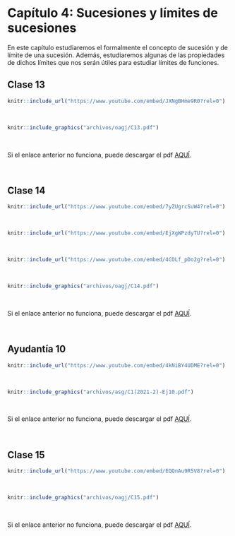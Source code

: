 
# Capítulo 4: Sucesiones y límites de sucesiones {-}

En este capítulo estudiaremos el formalmente el concepto de sucesión y de límite de una sucesión. Además, estudiaremos algunas de las propiedades de dichos límites que nos serán útiles para estudiar límites de funciones.


## Clase 13  

<!--Aquí aparecerán tanto el video como las notas de dicha clase.-->
```r
knitr::include_url("https://www.youtube.com/embed/JXNgBHme9R0?rel=0")
```

</br> <!--Esto se pone para que se genere un espacio en blanco en la salida html-->


```r
knitr::include_graphics("archivos/oagj/C13.pdf")
```

<br/>

Si el enlace anterior no funciona, puede descargar el pdf [AQUÍ](archivos/oagj/C13.pdf).


<br/>

## Clase 14  

<!--Aquí aparecerán tanto el video como las notas de dicha clase.-->
```r
knitr::include_url("https://www.youtube.com/embed/7yZUgrcSuW4?rel=0")
```

</br> <!--Esto se pone para que se genere un espacio en blanco en la salida html-->

```r
knitr::include_url("https://www.youtube.com/embed/EjXgWPzdyTU?rel=0")
```

</br> <!--Esto se pone para que se genere un espacio en blanco en la salida html-->

```r
knitr::include_url("https://www.youtube.com/embed/4COLf_pDo2g?rel=0")
```

</br> <!--Esto se pone para que se genere un espacio en blanco en la salida html--> 


```r
knitr::include_graphics("archivos/oagj/C14.pdf")
```

<br/>

Si el enlace anterior no funciona, puede descargar el pdf [AQUÍ](archivos/oagj/C14.pdf).


<br/>

## Ayudantía 10 {#ayudantia10}

<!--Aquí aparecerán tanto el video como las notas de dicha clase.-->
```r
knitr::include_url("https://www.youtube.com/embed/4kNiBY4UDME?rel=0")
```

</br> <!--Esto se pone para que se genere un espacio en blanco en la salida html-->


```r
knitr::include_graphics("archivos/asg/C1(2021-2)-Ej10.pdf")
```

</br>

Si el enlace anterior no funciona, puede descargar el pdf [AQUÍ](archivos/asg/C1(2021-2)-Ej10.pdf).


<br/>

## Clase 15  

<!--Aquí aparecerán tanto el video como las notas de dicha clase.-->
```r
knitr::include_url("https://www.youtube.com/embed/EQQnAu9R5V8?rel=0")
```

</br> <!--Esto se pone para que se genere un espacio en blanco en la salida html-->


```r
knitr::include_graphics("archivos/oagj/C15.pdf")
```

<br/>

Si el enlace anterior no funciona, puede descargar el pdf [AQUÍ](archivos/oagj/C15.pdf).


<br/>

